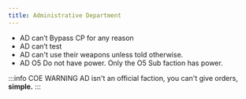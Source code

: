 ```yaml
---
title: Administrative Department 
---
```


- AD can’t Bypass CP for any reason
- AD can’t test
- AD can't use their weapons unless told otherwise.
- AD O5 Do not have power. Only the O5 Sub faction has power.


:::info COE WARNING
AD isn't an official faction, you can't give orders, **simple.**
:::
